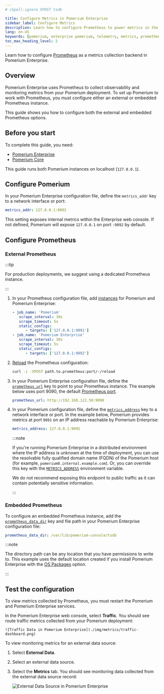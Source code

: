 ```yaml
---
# cSpell:ignore XPOST tsdb

title: Configure Metrics in Pomerium Enterprise
sidebar_label: Configure Metrics
description: Learn how to configure Prometheus to power metrics in the Pomerium Enterprise web console.
lang: en-US
keywords: [pomerium, enterprise pomerium, telemetry, metrics, prometheus]
toc_max_heading_level: 2
---
```



Learn how to configure [Prometheus](https://prometheus.io/) as a metrics collection backend in Pomerium Enterprise.

## Overview

Pomerium Enterprise uses Prometheus to collect observability and monitoring metrics from your Pomerium deployment. To set up Pomerium to work with Prometheus, you must configure either an external or embedded Prometheus instance.

This guide shows you how to configure both the external and embedded Prometheus options.

## Before you start

To complete this guide, you need:

- [Pomerium Enterprise](/docs/enterprise)
- [Pomerium Core](/docs/core)

This guide runs both Pomerium instances on localhost (`127.0.0.1`).

## Configure Pomerium

In your Pomerium Enterprise configuration file, define the `metrics_addr` key to a network interface or port:

```yaml title="pomerium-enterprise.yaml"
metrics_addr: 127.0.0.1:9092
```

This setting exposes internal metrics within the Enterprise web console. If not defined, Pomerium will expose `127.0.0.1` on port `:9092` by default.

## Configure Prometheus

<Tabs>
<TabItem label="External Prometheus" value="external-prometheus">

### External Prometheus

:::tip

For production deployments, we suggest using a dedicated Prometheus instance.

:::

1. In your Prometheus configuration file, add [instances](https://prometheus.io/docs/concepts/jobs_instances/#jobs-and-instances) for Pomerium and Pomerium Enterprise:

   ```yaml title="prometheus.yaml"
   - job_name: 'Pomerium'
      scrape_interval: 30s
      scrape_timeout: 5s
      static_configs:
         - targets: ['127.0.0.1:9091']
   - job_name: 'Pomerium Enterprise'
      scrape_interval: 30s
      scrape_timeout: 5s
      static_configs:
         - targets: ['127.0.0.1:9092']

   ```

1. [Reload](https://prometheus.io/docs/prometheus/latest/configuration/configuration/#configuration) the Prometheus configuration:

   ```bash
   curl -i -XPOST path.to.prometheus:port/-/reload
   ```

1. In your Pomerium Enterprise configuration file, define the [`prometheus_url`](/docs/enterprise/configure#prometheus-url) key to point to your Prometheus instance. The example below uses port 9090, the default [Prometheus port](https://prometheus.io/docs/introduction/first_steps/).

   ```yaml title="pomerium-enterprise.yaml"
   prometheus_url: http://192.168.122.50:9090
   ```

1. In your Pomerium configuration file, define the [`metrics_address`](/docs/reference/metrics#metrics-address) key to a network interface or port. In the example below, Pomerium provides metrics at port `9091` on an IP address reachable by Pomerium Enterprise:

   ```yaml title="pomerium.yaml"
   metrics_address: 127.0.0.1:9091
   ```

   :::note

   If you're running Pomerium Enterprise in a distributed environment where the IP address is unknown at the time of deployment, you can use the resolvable fully qualified domain name (FQDN) of the Pomerium host (for example, `pomerium0.internal.example.com`). Or, you can override this key with the [`METRICS_ADDRESS`](/docs/reference/metrics#metrics-address) environment variable.

   We do not recommend exposing this endpoint to public traffic as it can contain potentially sensitive information.

   :::

</TabItem>
<TabItem label="Embedded Prometheus" value="embedded-prometheus">

### Embedded Prometheus

To configure an embedded Prometheus instance, add the [`prometheus_data_dir`](/docs/enterprise/configure#prometheus-data-dir) key and file path in your Pomerium Enterprise configuration file:

```yaml title="pomerium-enterprise.yaml"
prometheus_data_dir: /var/lib/pomerium-console/tsdb
```

:::note

The directory path can be any location that you have permissions to write to. This example uses the default location created if you install Pomerium Enterprise with the [OS Packages](/docs/enterprise/install#install-pomerium-enterprise) option.

:::

</TabItem>
</Tabs>

## Test the configuration

To view metrics collected by Prometheus, you must restart the Pomerium and Pomerium Enterprise services.

In the Pomerium Enterprise web console, select **Traffic**. You should see route traffic metrics collected from your Pomerium deployment:

    ![Traffic Data in Pomerium Enterprise](./img/metrics/traffic-dashboard.png)

To view monitoring metrics for an external data source:

1. Select **External Data**.
1. Select an external data source.
1. Select the **Metrics** tab. You should see monitoring data collected from the external data source record:

   ![External Data Source in Pomerium Enterprise](./img/metrics/external-data-sources-dashboard.png)
